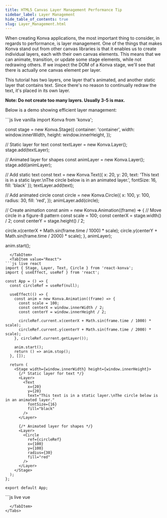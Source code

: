 ```yaml
---
title: HTML5 Canvas Layer Management Performance Tip
sidebar_label: Layer Management
hide_table_of_contents: true
slug: Layer_Management.html
---
```


When creating Konva applications, the most important thing to consider,
in regards to performance, is layer management. One of the things that makes
Konva stand out from other canvas libraries is that it enables us to create
individual layers, each with their own canvas elements. This means that we can
animate, transition, or update some stage elements, while not redrawing others.
If we inspect the DOM of a Konva stage, we'll see that there is actually one
canvas element per layer.

This tutorial has two layers, one layer that's animated, and another static layer
that contains text. Since there's no reason to continually redraw the text, it's placed in its own layer.

**Note: Do not create too many layers. Usually 3-5 is max.**

Below is a demo showing efficient layer management:


<Tabs>
  <TabItem value="Vanilla" default>
```js live vanilla
import Konva from 'konva';

const stage = new Konva.Stage({
  container: 'container',
  width: window.innerWidth,
  height: window.innerHeight,
});

// Static layer for text
const textLayer = new Konva.Layer();
stage.add(textLayer);

// Animated layer for shapes
const animLayer = new Konva.Layer();
stage.add(animLayer);

// Add static text
const text = new Konva.Text({
  x: 20,
  y: 20,
  text: 'This text is in a static layer.\nThe circle below is in an animated layer.',
  fontSize: 16,
  fill: 'black'
});
textLayer.add(text);

// Add animated circle
const circle = new Konva.Circle({
  x: 100,
  y: 100,
  radius: 30,
  fill: 'red',
});
animLayer.add(circle);

// Create animation
const anim = new Konva.Animation((frame) => {
  // Move circle in a figure-8 pattern
  const scale = 100;
  const centerX = stage.width() / 2;
  const centerY = stage.height() / 2;
  
  circle.x(centerX + Math.sin(frame.time / 1000) * scale);
  circle.y(centerY + Math.sin(frame.time / 2000) * scale);
}, animLayer);

anim.start();
```
  </TabItem>
  <TabItem value="React">
```js live react
import { Stage, Layer, Text, Circle } from 'react-konva';
import { useEffect, useRef } from 'react';

const App = () => {
  const circleRef = useRef(null);

  useEffect(() => {
    const anim = new Konva.Animation((frame) => {
      const scale = 100;
      const centerX = window.innerWidth / 2;
      const centerY = window.innerHeight / 2;
      
      circleRef.current.x(centerX + Math.sin(frame.time / 1000) * scale);
      circleRef.current.y(centerY + Math.sin(frame.time / 2000) * scale);
    }, circleRef.current.getLayer());

    anim.start();
    return () => anim.stop();
  }, []);

  return (
    <Stage width={window.innerWidth} height={window.innerHeight}>
      {/* Static layer for text */}
      <Layer>
        <Text
          x={20}
          y={20}
          text="This text is in a static layer.\nThe circle below is in an animated layer."
          fontSize={16}
          fill="black"
        />
      </Layer>
      
      {/* Animated layer for shapes */}
      <Layer>
        <Circle
          ref={circleRef}
          x={100}
          y={100}
          radius={30}
          fill="red"
        />
      </Layer>
    </Stage>
  );
};

export default App;
```
  </TabItem>
  <TabItem value="Vue">
```js live vue
<template>
  <v-stage :config="stageSize">
    <!-- Static layer for text -->
    <v-layer>
      <v-text :config="textConfig" />
    </v-layer>
    
    <!-- Animated layer for shapes -->
    <v-layer ref="animLayerRef">
      <v-circle
        ref="circleRef"
        :config="circleConfig"
      />
    </v-layer>
  </v-stage>
</template>

<script setup>
import { ref, onMounted, onUnmounted } from 'vue';
import Konva from 'konva';

const stageSize = {
  width: window.innerWidth,
  height: window.innerHeight
};

const textConfig = {
  x: 20,
  y: 20,
  text: 'This text is in a static layer.\nThe circle below is in an animated layer.',
  fontSize: 16,
  fill: 'black'
};

const circleConfig = ref({
  x: 100,
  y: 100,
  radius: 30,
  fill: 'red'
});

const animLayerRef = ref(null);
const circleRef = ref(null);
let anim = null;

onMounted(() => {
  anim = new Konva.Animation((frame) => {
    const scale = 100;
    const centerX = window.innerWidth / 2;
    const centerY = window.innerHeight / 2;
    
    const circle = circleRef.value.getNode();
    circle.x(centerX + Math.sin(frame.time / 1000) * scale);
    circle.y(centerY + Math.sin(frame.time / 2000) * scale);
  }, animLayerRef.value.getNode());

  anim.start();
});

onUnmounted(() => {
  if (anim) {
    anim.stop();
  }
});
</script>
```
  </TabItem>
</Tabs> 